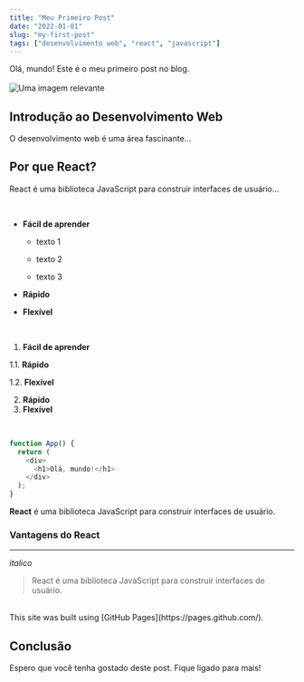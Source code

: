 ```yaml
---
title: "Meu Primeiro Post"
date: "2022-01-01"
slug: "my-first-post"
tags: ["desenvolvimento web", "react", "javascript"]
---
```






Olá, mundo! Este é o meu primeiro post no blog.
<br/>
<br/>
![Uma imagem relevante](./image.png)


## Introdução ao Desenvolvimento Web

O desenvolvimento web é uma área fascinante...

## Por que React?

React é uma biblioteca JavaScript para construir interfaces de usuário...

<br/>

- **Fácil de aprender**
   - texto 1

  - texto 2

  - texto 3

- **Rápido**
- **Flexível**

<br/>

1. **Fácil de aprender**

  1.1. **Rápido**

  1.2. **Flexível**

2. **Rápido**
3. **Flexível**

<br/>

```javascript
function App() {
  return (
    <div>
      <h1>Olá, mundo!</h1>
    </div>
  );
}
```

**React** é uma biblioteca JavaScript para construir interfaces de usuário.

### Vantagens do React

---
*italico*

> React é uma biblioteca JavaScript para construir interfaces de usuário.

<br/>
This site was built using [GitHub Pages](https://pages.github.com/).
<br/>


## Conclusão

Espero que você tenha gostado deste post. Fique ligado para mais!
<br/>
<br/>